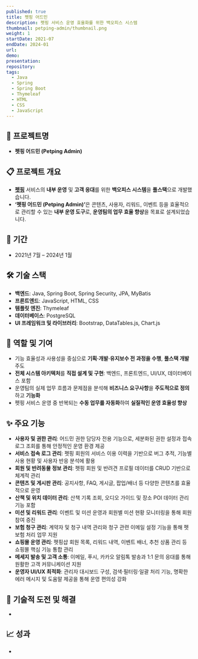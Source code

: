 ```yaml
---
published: true
title: 펫핑 어드민
description: 펫핑 서비스 운영 효율화를 위한 백오피스 시스템
thumbnail: petping-admin/thumbnail.png
weight: 1
startDate: 2021-07
endDate: 2024-01
url: 
demo: 
presentation: 
repository: 
tags:
  - Java
  - Spring
  - Spring Boot
  - Thymeleaf
  - HTML
  - CSS
  - JavaScript
---
```


## 📌 프로젝트명
- **펫핑 어드민 (Petping Admin)**

## 📋 프로젝트 개요
- <a href="/ko/projects/petping" target="_blank"><b>펫핑</b></a> 서비스의 **내부 운영** 및 **고객 응대**를 위한 **백오피스 시스템**을 **풀스택**으로 개발했습니다.
- <b>‘펫핑 어드민 (Petping Admin)’</b>은 콘텐츠, 사용자, 리워드, 이벤트 등을 효율적으로 관리할 수 있는 **내부 운영 도구**로, **운영팀의 업무 효율 향상**을 목표로 설계되었습니다.

## 📅 기간
- 2021년 7월 – 2024년 1월

## 🛠 기술 스택
- **백엔드**: Java, Spring Boot, Spring Security, JPA, MyBatis
- **프론트엔드**: JavaScript, HTML, CSS
- **템플릿 엔진**: Thymeleaf
- **데이터베이스**: PostgreSQL
- **UI 프레임워크 및 라이브러리**: Bootstrap, DataTables.js, Chart.js

## 👤 역할 및 기여
- 기능 효율성과 사용성을 중심으로 **기획·개발·유지보수 전 과정을 수행**, **풀스택 개발** 주도
- **전체 시스템 아키텍처**를 **직접 설계 및 구현**: 백엔드, 프론트엔드, UI/UX, 데이터베이스 포함
- 운영팀의 실제 업무 흐름과 문제점을 분석해 **비즈니스 요구사항**을 **주도적으로 정의**하고 **기능화**
- 펫핑 서비스 운영 중 반복되는 **수동 업무를 자동화**하여 **실질적인 운영 효율성 향상**

## ✨ 주요 기능
- **사용자 및 권한 관리**: 어드민 권한 담당자 전용 기능으로, 세분화된 권한 설정과 접속 로그 조회를 통해 안정적인 운영 환경 제공
- **서비스 접속 로그 관리**: 펫핑 회원의 서비스 이용 이력을 기반으로 버그 추적, 기능별 사용 현황 및 사용자 반응 분석에 활용
- **회원 및 반려동물 정보 관리**: 펫핑 회원 및 반려견 프로필 데이터를 CRUD 기반으로 체계적 관리
- **콘텐츠 및 게시판 관리**: 공지사항, FAQ, 게시글, 팝업/배너 등 다양한 콘텐츠를 효율적으로 운영
- **산책 및 위치 데이터 관리**: 산책 기록 조회, 오디오 가이드 및 장소 POI 데이터 관리 기능 포함
- **미션 및 리워드 관리**: 이벤트 및 미션 운영과 회원별 미션 현황 모니터링을 통해 회원 참여 증진
- **보험 청구 관리**: 계약자 및 청구 내역 관리와 청구 관련 이메일 설정 기능을 통해 펫보험 처리 업무 지원
- **쇼핑몰 운영 관리**: 펫핑샵 회원 목록, 리워드 내역, 이벤트 배너, 추천 상품 관리 등 쇼핑몰 핵심 기능 통합 관리
- **메세지 발송 및 고객 소통**: 이메일, 푸시, 카카오 알림톡 발송과 1:1 문의 응대를 통해 원활한 고객 커뮤니케이션 지원
- **운영자 UI/UX 최적화**: 관리자 대시보드 구성, 검색·필터링·일괄 처리 기능, 명확한 에러 메시지 및 도움말 제공을 통해 운영 편의성 강화

## 🚀 기술적 도전 및 해결
- 

## 📈 성과
- 